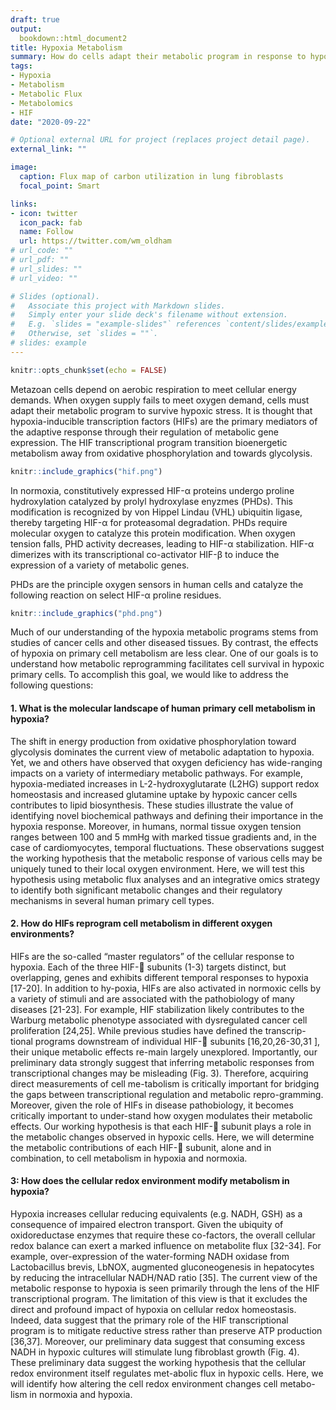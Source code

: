 ```yaml
---
draft: true
output: 
  bookdown::html_document2
title: Hypoxia Metabolism
summary: How do cells adapt their metabolic program in response to hypoxic stress?
tags:
- Hypoxia
- Metabolism
- Metabolic Flux
- Metabolomics
- HIF
date: "2020-09-22"

# Optional external URL for project (replaces project detail page).
external_link: ""

image:
  caption: Flux map of carbon utilization in lung fibroblasts
  focal_point: Smart

links:
- icon: twitter
  icon_pack: fab
  name: Follow
  url: https://twitter.com/wm_oldham
# url_code: ""
# url_pdf: ""
# url_slides: ""
# url_video: ""

# Slides (optional).
#   Associate this project with Markdown slides.
#   Simply enter your slide deck's filename without extension.
#   E.g. `slides = "example-slides"` references `content/slides/example-slides.md`.
#   Otherwise, set `slides = ""`.
# slides: example
---
```


```r
knitr::opts_chunk$set(echo = FALSE)
```

Metazoan cells depend on aerobic respiration to meet cellular energy demands. When oxygen supply fails to meet oxygen demand, cells must adapt their metabolic program to survive hypoxic stress. It is thought that hypoxia-inducible transcription factors (HIFs) are the primary mediators of the adaptive response through their regulation of metabolic gene expression. The HIF transcriptional program transition bioenergetic metabolism away from oxidative phosphorylation and towards glycolysis. 

```r
knitr::include_graphics("hif.png")
```

In normoxia, constitutively expressed HIF-α proteins undergo proline hydroxylation catalyzed by prolyl hydroxylase enyzmes (PHDs). This modification is recognized by von Hippel Lindau (VHL) ubiquitin ligase, thereby targeting HIF-α for proteasomal degradation. PHDs require molecular oxygen to catalyze this protein modification. When oxygen tension falls, PHD activity decreases, leading to HIF-α stabilization. HIF-α dimerizes with its transcriptional co-activator HIF-β to induce the expression of a variety of metabolic genes. 

PHDs are the principle oxygen sensors in human cells and catalyze the following reaction on select HIF-α proline residues. 

```r
knitr::include_graphics("phd.png")
```

Much of our understanding of the hypoxia metabolic programs stems from studies of cancer cells and other diseased tissues. By contrast, the effects of hypoxia on primary cell metabolism are less clear. One of our goals is to understand how metabolic reprogramming facilitates cell survival in hypoxic primary cells. To accomplish this goal, we would like to address the following questions:

#### 1. What is the molecular landscape of human primary cell metabolism in hypoxia? 

The shift in energy production from oxidative phosphorylation toward glycolysis dominates the current view of metabolic adaptation to hypoxia. Yet, we and others have observed that oxygen deficiency has wide-ranging impacts on a variety of intermediary metabolic pathways. For example, hypoxia-mediated increases in L-2-hydroxyglutarate (L2HG) support redox homeostasis and increased glutamine uptake by hypoxic cancer cells contributes to lipid biosynthesis. These studies illustrate the value of identifying novel biochemical pathways and defining their importance in the hypoxia response. Moreover, in humans, normal tissue oxygen tension ranges between 100 and 5 mmHg with marked tissue gradients and, in the case of cardiomyocytes, temporal fluctuations. These observations suggest the working hypothesis that the metabolic response of various cells may be uniquely tuned to their local oxygen environment. Here, we will test this hypothesis using metabolic flux analyses and an integrative omics strategy to identify both significant metabolic changes and their regulatory mechanisms in several human primary cell types. 

#### 2. How do HIFs reprogram cell metabolism in different oxygen environments? 

HIFs are the so-called “master regulators” of the cellular response to hypoxia. Each of the three HIF- subunits (1-3) targets distinct, but overlapping, genes and exhibits different temporal responses to hypoxia [17-20]. In addition to hy-poxia, HIFs are also activated in normoxic cells by a variety of stimuli and are associated with the pathobiology of many diseases [21-23]. For example, HIF stabilization likely contributes to the Warburg metabolic phenotype associated with dysregulated cancer cell proliferation [24,25]. While previous studies have defined the transcrip-tional programs downstream of individual HIF- subunits [16,20,26-30,31 ], their unique metabolic effects re-main largely unexplored. Importantly, our preliminary data strongly suggest that inferring metabolic responses from transcriptional changes may be misleading (Fig. 3). Therefore, acquiring direct measurements of cell me-tabolism is critically important for bridging the gaps between transcriptional regulation and metabolic repro-gramming. Moreover, given the role of HIFs in disease pathobiology, it becomes critically important to under-stand how oxygen modulates their metabolic effects. Our working hypothesis is that each HIF- subunit plays a role in the metabolic changes observed in hypoxic cells. Here, we will determine the metabolic contributions of each HIF- subunit, alone and in combination, to cell metabolism in hypoxia and normoxia.

#### 3: How does the cellular redox environment modify metabolism in hypoxia? 

Hypoxia increases cellular reducing equivalents (e.g. NADH, GSH) as a consequence of impaired electron transport. Given the ubiquity of oxidoreductase enzymes that require these co-factors, the overall cellular redox balance can exert a marked influence on metabolite flux [32-34]. For example, over-expression of the water-forming NADH oxidase from Lactobacillus brevis, LbNOX, augmented gluconeogenesis in hepatocytes by reducing the intracellular NADH/NAD ratio [35]. The current view of the metabolic response to hypoxia is seen primarily through the lens of the HIF transcriptional program. The limitation of this view is that it excludes the direct and profound impact of hypoxia on cellular redox homeostasis. Indeed, data suggest that the primary role of the HIF transcriptional program is to mitigate reductive stress rather than preserve ATP production [36,37]. Moreover, our preliminary data suggest that consuming excess NADH in hypoxic cultures will stimulate lung fibroblast growth (Fig. 4). These preliminary data suggest the working hypothesis that the cellular redox environment itself regulates met-abolic flux in hypoxic cells. Here, we will identify how altering the cell redox environment changes cell metabo-lism in normoxia and hypoxia. 


